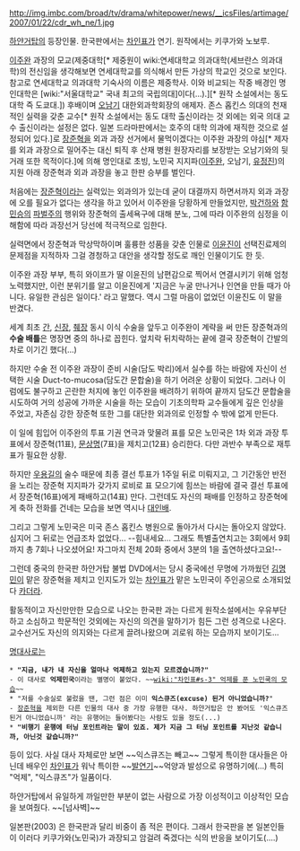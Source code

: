 http://img.imbc.com/broad/tv/drama/whitepower/news/__icsFiles/artimage/2007/01/22/cdr_wh_ne/1.jpg

[[하얀거탑]]의 등장인물. 한국판에서는 [[차인표]]가 연기. 원작에서는 키쿠가와 노보루.

[[이주완]] 과장의 모교(제중대학[* 제중원이 wiki:연세대학교 의과대학(세브란스 의과대학)의 전신임을 생각해보면 연세대학교를 의식해서 만든 가상의 학교인 것으로 보인다. 참고로 연세대학교 의과대학 기숙사의 이름은 제중학사. 이와 비교되는 작중 배경인 명인대학은 [wiki:"서울대학교" 국내 최고의 국립의대]이다(…).][* 원작 소설에서는 동도 대학 즉 도쿄대.]) 후배이며 [[오남기]] 대한외과학회장의 애제자. 존스 홉킨스 의대의 천재적인 실력을 갖춘 교수[* 원작 소설에서는 동도 대학 출신이라는 것 외에는 외국 의대 교수 출신이라는 설정은 없다. 일본 드라마판에서는 호주의 대학 의과에 재직한 것으로 설정되어 있다.]로 [[장준혁]]을 외과 과장 선거에서 물먹이겠다는 이주완 과장의 야심[* 제자를 외과 과장으로 밀어주는 대신 퇴직 후 산재 병원 원장자리를 보장받는 오남기와의 뒷거래 또한 목적이다.]에 의해 명인대로 초빙, 노민국 지지파([[이주완]], 오남기, [[유정진]])의 지원 아래 장준혁과 외과 과장을 놓고 한판 승부를 벌인다.

처음에는 [[장준혁]]이라는 실력있는 외과의가 있는데 굳이 대결까지 하면서까지 외과 과장에 오를 필요가 없다는 생각을 하고 있어서 이주완을 당황하게 만들었지만, [[박건하]]와 [[함민승]]의 [[파벌]]주의 행위와 장준혁의 출세욕구에 대해 분노, 그에 따라 이주완의 심정을 이해함에 따라 과장선거 당선에 적극적으로 임한다. 

실력면에서 장준혁과 막상막하이며 훌륭한 성품을 갖춘 인물로 [[이윤진]]이 선택진료제의 문제점을 지적하자 그걸 경청하고 대안을 생각할 정도로 깨인 인물이기도 한 듯.

이주완 과장 부부, 특히 와이프가 딸 이윤진의 남편감으로 찍어서 연결시키기 위해 엄청 노력했지만, 이런 분위기를 알고 이윤진에게 '지금은 누굴 만나거나 인연을 만들 때가 아니다. 유일한 관심은 일이다.' 라고 말했다. 역시 그럴 마음이 없었던 이윤진도 이 말을 반겼다. 

세계 최초 [[간]], [[신장]], [[췌장]] 동시 이식 수술을 앞두고 이주완이 계략을 써 만든 장준혁과의 '''수술 배틀'''은 명장면 중의 하나로 꼽힌다. 엎치락 뒤치락하는 끝에 결국 장준혁이 간발의 차로 이기긴 했다(...)

하지만 수술 전 이주완 과장이 준비 시술(담도 박리)에서 실수를 하는 바람에 자신이 선택한 시술 Duct-to-mucosa(담도간 문합술)을 하기 어려운 상황이 되었다. 그러나 이럼에도 불구하고 곤란한 처지에 놓인 이주완을 배려하기 위하여 끝까지 담도간 문합술을 시도하여 거의 성공에 가까운 시술을 하는 모습이 기초의학파 교수들에게 깊은 인상을 주었고, 자존심 강한 장준혁 또한 그를 대단한 외과의로 인정할 수 밖에 없게 만든다. 

이 일에 힘입어 이주완의 투표 기권 연극과 맞물려 표를 모은 노민국은 1차 외과 과장 투표에서 장준혁(11표), [[문상명]](7표)을 제치고(12표) 승리한다. 다만 과반수 부족으로 재투표가 필요한 상황.

하지만 [[우용길]]의 술수 때문에 최종 결선 투표가 1주일 뒤로 미뤄지고, 그 기간동안 반전을 노리는 장준혁 지지파가 갖가지 로비로 표 모으기에 힘쓰는 바람에 결국 결선 투표에서 장준혁(16표)에게 패배하고(14표) 만다. 그런데도 자신의 패배를 인정하고 장준혁에게 축하 전화를 건네는 모습을 보면 역시나 [[대인배]].     

그리고 그렇게 노민국은 미국 존스 홉킨스 병원으로 돌아가서 다시는 돌아오지 않았다. 심지어 그 뒤로는 언급조차 없었다... --힘내세요... 그래도 특별출연치고는 3회에서 9회까지 총 7회나 나오셨어요! 자그마치 전체 20화 중에서 3분의 1을 출연하셨다고요!--

그런데 중국의 한국판 하얀거탑 불법 DVD에서는 당시 중국에선 무명에 가까웠던 [[김명민]]이 맡은 장준혁을 제치고 인지도가 있는 [[차인표]]가 맡은 노민국이 주인공으로 소개되었다 [[카더라]]. 

활동적이고 자신만만한 모습으로 나오는 한국판 과는 다르게 원작소설에서는 우유부단하고 소심하고 학문적인 것외에는 자신의 의견을 말하기가 힘든 그런 성격으로 나온다. 교수선거도 자신의 의지와는 다르게 끌려나왔으며 괴로워 하는 모습까지 보이기도...

[[명대사]]로는

 * '''"지금, 내가 내 자신을 얼마나 억제하고 있는지 모르겠습니까?"'''
 - 이 대사로 '''억제민국'''이라는 별명이 붙었다. ~~[[wiki:"차인표#s-3" 억제를 푼 노민쿡의 모습]]~~
 * "저를 수술실로 불렀을 땐, 그런 점은 이미 '''익스큐즈(excuse) 된거 아니었습니까?'''" 
 - [[장준혁]]을 제외한 다른 인물의 대사 중 가장 유행한 대사. 하얀거탑은 안 봤어도 '익스큐즈된거 아니었습니까' 라는 유행어는 들어봤다는 사람도 있을 정도(...)
 * '''"비행기 운행에 터닝 포인트라는 말이 있죠. 제가 지금 그 터닝 포인트를 지난것 같습니까, 아닌것 같습니까?"'''

등이 있다. 사실 대사 자체로만 보면 ~~익스큐즈는 빼고~~ 그렇게 특이한 대사들은 아닌데 배우인 [[차인표]]가 워낙 특이한 ~~[[발연기]]~~억양과 발성으로 유명하기에(…) 특히 "억제", "익스큐즈"가 일품이다.

하얀거탑에서 유일하게 까일만한 부분이 없는 사람으로 가장 이성적이고 이상적인 모습을 보여줬다. ~~[넘사벽]~~

일본판(2003) 은 한국판과 달리 비중이 좀 적은 편이다. 그래서 한국판을 본 일본인들이 이러다 키쿠가와(노민국)가 과장되고 암걸려 죽겠다는 식의 반응을 보이기도(....)

